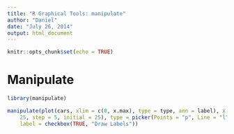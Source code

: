```yaml
---
title: "R Graphical Tools: manipulate"
author: "Daniel"
date: "July 26, 2014"
output: html_document
---
```



```r
knitr::opts_chunk$set(echo = TRUE)
```

# Manipulate

```r
library(manipulate)

```

```r
manipulate(plot(cars, xlim = c(0, x.max), type = type, ann = label), x.max = slider(10, 
    25, step = 5, initial = 25), type = picker(Points = "p", Line = "l", Step = "s"), 
    label = checkbox(TRUE, "Draw Labels"))
```

